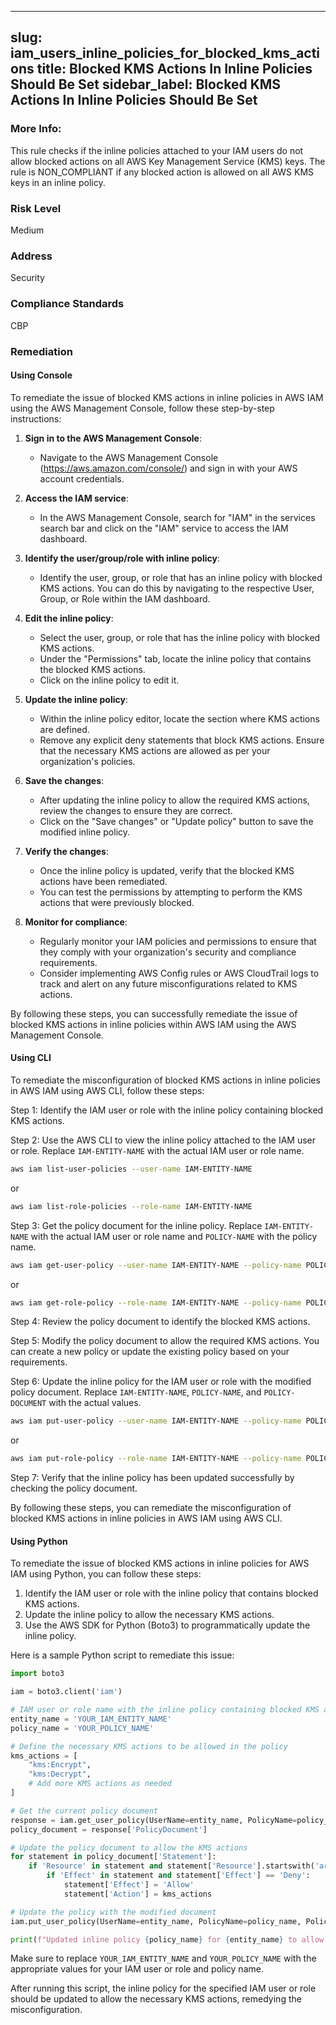
---
slug: iam_users_inline_policies_for_blocked_kms_actions
title: Blocked KMS Actions In Inline Policies Should Be Set
sidebar_label: Blocked KMS Actions In Inline Policies Should Be Set
---

### More Info:

This rule checks if the inline policies attached to your IAM users do not allow blocked actions on all AWS Key Management Service (KMS) keys. The rule is NON_COMPLIANT if any blocked action is allowed on all AWS KMS keys in an inline policy.

### Risk Level

Medium

### Address

Security

### Compliance Standards

CBP

### Remediation

#### Using Console

To remediate the issue of blocked KMS actions in inline policies in AWS IAM using the AWS Management Console, follow these step-by-step instructions:

1. **Sign in to the AWS Management Console**:
   - Navigate to the AWS Management Console (https://aws.amazon.com/console/) and sign in with your AWS account credentials.

2. **Access the IAM service**:
   - In the AWS Management Console, search for "IAM" in the services search bar and click on the "IAM" service to access the IAM dashboard.

3. **Identify the user/group/role with inline policy**:
   - Identify the user, group, or role that has an inline policy with blocked KMS actions. You can do this by navigating to the respective User, Group, or Role within the IAM dashboard.

4. **Edit the inline policy**:
   - Select the user, group, or role that has the inline policy with blocked KMS actions.
   - Under the "Permissions" tab, locate the inline policy that contains the blocked KMS actions.
   - Click on the inline policy to edit it.

5. **Update the inline policy**:
   - Within the inline policy editor, locate the section where KMS actions are defined.
   - Remove any explicit deny statements that block KMS actions. Ensure that the necessary KMS actions are allowed as per your organization's policies.

6. **Save the changes**:
   - After updating the inline policy to allow the required KMS actions, review the changes to ensure they are correct.
   - Click on the "Save changes" or "Update policy" button to save the modified inline policy.

7. **Verify the changes**:
   - Once the inline policy is updated, verify that the blocked KMS actions have been remediated.
   - You can test the permissions by attempting to perform the KMS actions that were previously blocked.

8. **Monitor for compliance**:
   - Regularly monitor your IAM policies and permissions to ensure that they comply with your organization's security and compliance requirements.
   - Consider implementing AWS Config rules or AWS CloudTrail logs to track and alert on any future misconfigurations related to KMS actions.

By following these steps, you can successfully remediate the issue of blocked KMS actions in inline policies within AWS IAM using the AWS Management Console.

#### Using CLI

To remediate the misconfiguration of blocked KMS actions in inline policies in AWS IAM using AWS CLI, follow these steps:

Step 1: Identify the IAM user or role with the inline policy containing blocked KMS actions.
  
Step 2: Use the AWS CLI to view the inline policy attached to the IAM user or role. Replace `IAM-ENTITY-NAME` with the actual IAM user or role name.

```bash
aws iam list-user-policies --user-name IAM-ENTITY-NAME
```

or

```bash
aws iam list-role-policies --role-name IAM-ENTITY-NAME
```

Step 3: Get the policy document for the inline policy. Replace `IAM-ENTITY-NAME` with the actual IAM user or role name and `POLICY-NAME` with the policy name.

```bash
aws iam get-user-policy --user-name IAM-ENTITY-NAME --policy-name POLICY-NAME
```

or

```bash
aws iam get-role-policy --role-name IAM-ENTITY-NAME --policy-name POLICY-NAME
```

Step 4: Review the policy document to identify the blocked KMS actions.

Step 5: Modify the policy document to allow the required KMS actions. You can create a new policy or update the existing policy based on your requirements.

Step 6: Update the inline policy for the IAM user or role with the modified policy document. Replace `IAM-ENTITY-NAME`, `POLICY-NAME`, and `POLICY-DOCUMENT` with the actual values.

```bash
aws iam put-user-policy --user-name IAM-ENTITY-NAME --policy-name POLICY-NAME --policy-document file://POLICY-DOCUMENT.json
```

or

```bash
aws iam put-role-policy --role-name IAM-ENTITY-NAME --policy-name POLICY-NAME --policy-document file://POLICY-DOCUMENT.json
```

Step 7: Verify that the inline policy has been updated successfully by checking the policy document.

By following these steps, you can remediate the misconfiguration of blocked KMS actions in inline policies in AWS IAM using AWS CLI.

#### Using Python

To remediate the issue of blocked KMS actions in inline policies for AWS IAM using Python, you can follow these steps:

1. Identify the IAM user or role with the inline policy that contains blocked KMS actions.
2. Update the inline policy to allow the necessary KMS actions.
3. Use the AWS SDK for Python (Boto3) to programmatically update the inline policy.

Here is a sample Python script to remediate this issue:

```python
import boto3

iam = boto3.client('iam')

# IAM user or role name with the inline policy containing blocked KMS actions
entity_name = 'YOUR_IAM_ENTITY_NAME'
policy_name = 'YOUR_POLICY_NAME'

# Define the necessary KMS actions to be allowed in the policy
kms_actions = [
    "kms:Encrypt",
    "kms:Decrypt",
    # Add more KMS actions as needed
]

# Get the current policy document
response = iam.get_user_policy(UserName=entity_name, PolicyName=policy_name)
policy_document = response['PolicyDocument']

# Update the policy document to allow the KMS actions
for statement in policy_document['Statement']:
    if 'Resource' in statement and statement['Resource'].startswith('arn:aws:kms'):
        if 'Effect' in statement and statement['Effect'] == 'Deny':
            statement['Effect'] = 'Allow'
            statement['Action'] = kms_actions

# Update the policy with the modified document
iam.put_user_policy(UserName=entity_name, PolicyName=policy_name, PolicyDocument=policy_document)

print(f"Updated inline policy {policy_name} for {entity_name} to allow KMS actions: {kms_actions}")
```

Make sure to replace `YOUR_IAM_ENTITY_NAME` and `YOUR_POLICY_NAME` with the appropriate values for your IAM user or role and policy name.

After running this script, the inline policy for the specified IAM user or role should be updated to allow the necessary KMS actions, remedying the misconfiguration.


